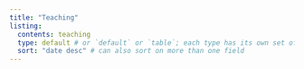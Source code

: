 ```yaml
---
title: "Teaching"
listing: 
  contents: teaching 
  type: default # or `default` or `table`; each type has its own set of yaml options to include
  sort: "date desc" # can also sort on more than one field
---
```


